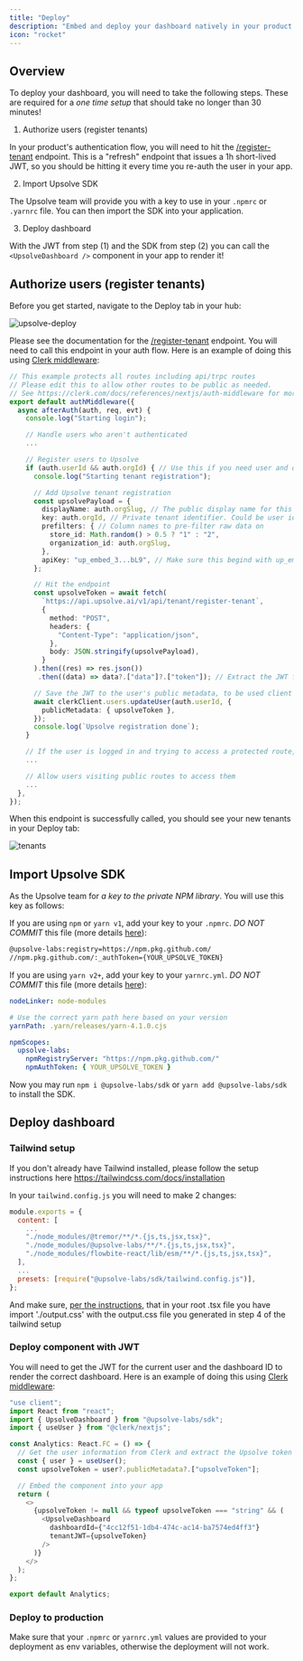 ```yaml
---
title: "Deploy"
description: "Embed and deploy your dashboard natively in your product for your end-users"
icon: "rocket"
---
```


## Overview

To deploy your dashboard, you will need to take the following steps.
These are required for a _one time setup_ that should take no longer than 30 minutes!

1. Authorize users (register tenants)

In your product's authentication flow, you will need to hit the [/register-tenant](/api-reference/endpoint/register-tenant-to-upsolve) endpoint.
This is a "refresh" endpoint that issues a 1h short-lived JWT, so you should be hitting it every time you re-auth the user in your app.

2. Import Upsolve SDK

The Upsolve team will provide you with a key to use in your `.npmrc` or `.yarnrc` file. You can then import the SDK into your application.

3. Deploy dashboard

With the JWT from step (1) and the SDK from step (2) you can call the `<UpsolveDashboard />` component in your app to render it!

## Authorize users (register tenants)

Before you get started, navigate to the Deploy tab in your hub:

![upsolve-deploy](/images/deploy-dashboards/upsolve-deploy.png)

Please see the documentation for the [/register-tenant](/api-reference/endpoint/register-tenant-to-upsolve) endpoint.
You will need to call this endpoint in your auth flow. Here is an example of doing this using [Clerk middleware](https://clerk.com/docs/references/nextjs/auth-middleware#use-after-auth-for-fine-grained-control):

```typescript middleware.ts
// This example protects all routes including api/trpc routes
// Please edit this to allow other routes to be public as needed.
// See https://clerk.com/docs/references/nextjs/auth-middleware for more information about configuring your Middleware
export default authMiddleware({
  async afterAuth(auth, req, evt) {
    console.log("Starting login");

    // Handle users who aren't authenticated
    ...

    // Register users to Upsolve
    if (auth.userId && auth.orgId) { // Use this if you need user and org id in your tenant
      console.log("Starting tenant registration");

      // Add Upsolve tenant registration
      const upsolvePayload = {
        displayName: auth.orgSlug, // The public display name for this tenant. Can be user's name, their org, or anything else
        key: auth.orgId, // Private tenant identifier. Could be user id, org id, or anything else
        prefilters: { // Column names to pre-filter raw data on
          store_id: Math.random() > 0.5 ? "1" : "2",
          organization_id: auth.orgSlug,
        },
        apiKey: "up_embed_3...bL9", // Make sure this begind with up_embed_
      };

      // Hit the endpoint
      const upsolveToken = await fetch(
        `https://api.upsolve.ai/v1/api/tenant/register-tenant`,
        {
          method: "POST",
          headers: {
            "Content-Type": "application/json",
          },
          body: JSON.stringify(upsolvePayload),
        }
      ).then((res) => res.json())
       .then((data) => data?.["data"]?.["token"]); // Extract the JWT from the response

      // Save the JWT to the user's public metadata, to be used client side!
      await clerkClient.users.updateUser(auth.userId, {
        publicMetadata: { upsolveToken },
      });
      console.log(`Upsolve registration done`);
    }

    // If the user is logged in and trying to access a protected route, allow them to access route
    ...

    // Allow users visiting public routes to access them
    ...
  },
});
```

When this endpoint is successfully called, you should see your new tenants in your Deploy tab:

![tenants](/images/deploy-dashboards/tenants.png)

## Import Upsolve SDK

As the Upsolve team for _a key to the private NPM library_. You will use this key as follows:

If you are using `npm` or `yarn v1`, add your key to your `.npmrc`. _DO NOT COMMIT_ this file (more details [here](https://docs.npmjs.com/using-private-packages-in-a-ci-cd-workflow#create-and-check-in-a-project-specific-npmrc-file)):

```txt .npmrc
@upsolve-labs:registry=https://npm.pkg.github.com/
//npm.pkg.github.com/:_authToken={YOUR_UPSOLVE_TOKEN}
```

If you are using `yarn v2+`, add your key to your `yarnrc.yml`. _DO NOT COMMIT_ this file (more details [here](https://yarnpkg.com/configuration/yarnrc)):

```yml yarnrc.yml
nodeLinker: node-modules

# Use the correct yarn path here based on your version
yarnPath: .yarn/releases/yarn-4.1.0.cjs

npmScopes:
  upsolve-labs:
    npmRegistryServer: "https://npm.pkg.github.com/"
    npmAuthToken: { YOUR_UPSOLVE_TOKEN }
```

Now you may run `npm i @upsolve-labs/sdk` or `yarn add @upsolve-labs/sdk` to install the SDK.

## Deploy dashboard

### Tailwind setup

If you don't already have Tailwind installed, please follow the setup instructions here https://tailwindcss.com/docs/installation

In your `tailwind.config.js` you will need to make 2 changes:

```javascript tailwind.config.js
module.exports = {
  content: [
    ...
    "./node_modules/@tremor/**/*.{js,ts,jsx,tsx}",
    "./node_modules/@upsolve-labs/**/*.{js,ts,jsx,tsx}",
    "./node_modules/flowbite-react/lib/esm/**/*.{js,ts,jsx,tsx}",
  ],
  ...
  presets: [require("@upsolve-labs/sdk/tailwind.config.js")],
};
```

And make sure, [per the instructions](https://tailwindcss.com/docs/installation), that in your root .tsx file you have import './output.css' with the output.css file you generated in step 4 of the tailwind setup

### Deploy component with JWT

You will need to get the JWT for the current user and the dashboard ID to render the correct dashboard.
Here is an example of doing this using [Clerk middleware](https://clerk.com/docs/references/nextjs/auth-middleware#use-after-auth-for-fine-grained-control):

```typescript Analytics.tsx
"use client";
import React from "react";
import { UpsolveDashboard } from "@upsolve-labs/sdk";
import { useUser } from "@clerk/nextjs";

const Analytics: React.FC = () => {
  // Get the user information from Clerk and extract the Upsolve token from the metadata
  const { user } = useUser();
  const upsolveToken = user?.publicMetadata?.["upsolveToken"];

  // Embed the component into your app
  return (
    <>
      {upsolveToken != null && typeof upsolveToken === "string" && (
        <UpsolveDashboard
          dashboardId={"4cc12f51-1db4-474c-ac14-ba7574ed4ff3"}
          tenantJWT={upsolveToken}
        />
      )}
    </>
  );
};

export default Analytics;
```

### Deploy to production

Make sure that your `.npmrc` or `yarnrc.yml` values are provided to your deployment as env variables, otherwise the deployment will not work.
